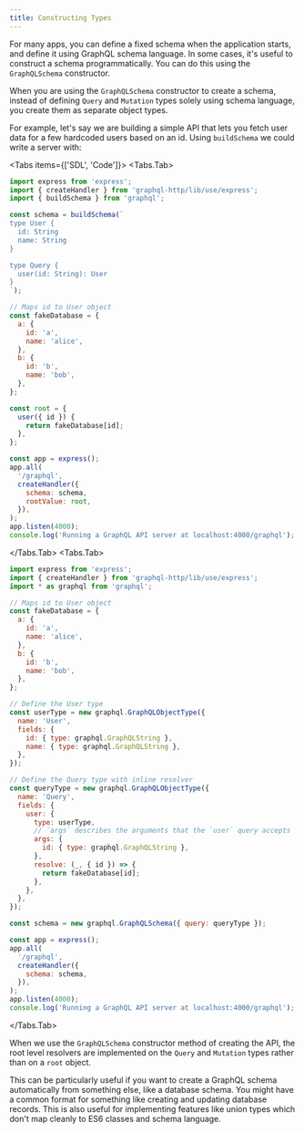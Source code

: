 ```yaml
---
title: Constructing Types
---
```



For many apps, you can define a fixed schema when the application starts, and define it using GraphQL schema language. In some cases, it's useful to construct a schema programmatically. You can do this using the `GraphQLSchema` constructor.

When you are using the `GraphQLSchema` constructor to create a schema, instead of defining `Query` and `Mutation` types solely using schema language, you create them as separate object types.

For example, let's say we are building a simple API that lets you fetch user data for a few hardcoded users based on an id. Using `buildSchema` we could write a server with:

<Tabs items={['SDL', 'Code']}>
  <Tabs.Tab>
```js
import express from 'express';
import { createHandler } from 'graphql-http/lib/use/express';
import { buildSchema } from 'graphql';

const schema = buildSchema(`
type User {
  id: String
  name: String
}

type Query {
  user(id: String): User
}
`);

// Maps id to User object
const fakeDatabase = {
  a: {
    id: 'a',
    name: 'alice',
  },
  b: {
    id: 'b',
    name: 'bob',
  },
};

const root = {
  user({ id }) {
    return fakeDatabase[id];
  },
};

const app = express();
app.all(
  '/graphql',
  createHandler({
    schema: schema,
    rootValue: root,
  }),
);
app.listen(4000);
console.log('Running a GraphQL API server at localhost:4000/graphql');

````
  </Tabs.Tab>
  <Tabs.Tab>
```js
import express from 'express';
import { createHandler } from 'graphql-http/lib/use/express';
import * as graphql from 'graphql';

// Maps id to User object
const fakeDatabase = {
  a: {
    id: 'a',
    name: 'alice',
  },
  b: {
    id: 'b',
    name: 'bob',
  },
};

// Define the User type
const userType = new graphql.GraphQLObjectType({
  name: 'User',
  fields: {
    id: { type: graphql.GraphQLString },
    name: { type: graphql.GraphQLString },
  },
});

// Define the Query type with inline resolver
const queryType = new graphql.GraphQLObjectType({
  name: 'Query',
  fields: {
    user: {
      type: userType,
      // `args` describes the arguments that the `user` query accepts
      args: {
        id: { type: graphql.GraphQLString },
      },
      resolve: (_, { id }) => {
        return fakeDatabase[id];
      },
    },
  },
});

const schema = new graphql.GraphQLSchema({ query: queryType });

const app = express();
app.all(
  '/graphql',
  createHandler({
    schema: schema,
  }),
);
app.listen(4000);
console.log('Running a GraphQL API server at localhost:4000/graphql');
````

  </Tabs.Tab>
</Tabs>

When we use the `GraphQLSchema` constructor method of creating the API, the root level resolvers are implemented on the `Query` and `Mutation` types rather than on a `root` object.

This can be particularly useful if you want to create a GraphQL schema automatically from something else, like a database schema. You might have a common format for something like creating and updating database records. This is also useful for implementing features like union types which don't map cleanly to ES6 classes and schema language.
